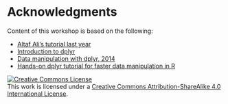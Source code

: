 # Acknowledgments

Content of this workshop is based on the following:

- [Altaf Ali's tutorial last year](https://altaf-ali.github.io/tidydata_tutorial/)
- [Introduction to dplyr](https://cran.rstudio.com/web/packages/dplyr/vignettes/introduction.html)
- [Data manipulation with dplyr, 2014](http://bit.ly/hadley_dplyr_tutorial_2014)
- [Hands-on dplyr tutorial for faster data manipulation in R](https://www.r-bloggers.com/hands-on-dplyr-tutorial-for-faster-data-manipulation-in-r)

<a rel="license" href="http://creativecommons.org/licenses/by-sa/4.0/"><img alt="Creative Commons License" style="border-width:0" src="https://i.creativecommons.org/l/by-sa/4.0/88x31.png" /></a><br />This work is licensed under a <a rel="license" href="http://creativecommons.org/licenses/by-sa/4.0/">Creative Commons Attribution-ShareAlike 4.0 International License</a>.


